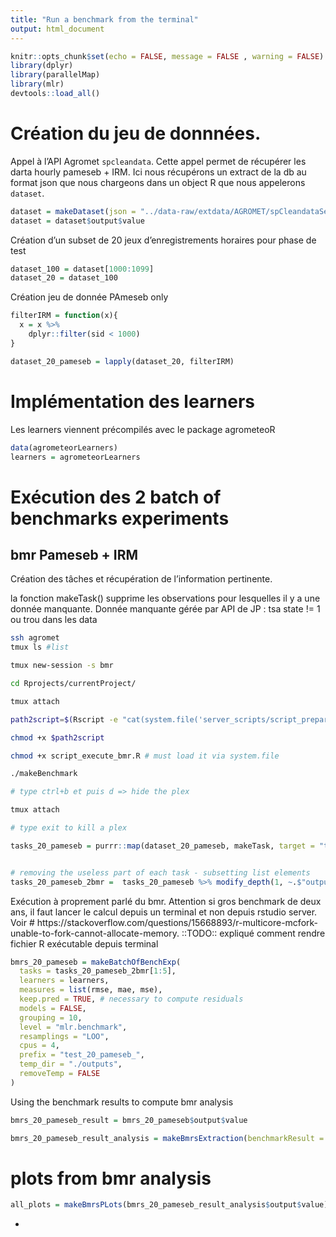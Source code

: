 ```yaml
---
title: "Run a benchmark from the terminal"
output: html_document
---
```


```r
knitr::opts_chunk$set(echo = FALSE, message = FALSE , warning = FALSE)
library(dplyr)
library(parallelMap)
library(mlr)
devtools::load_all()
```


# Création du jeu de donnnées.

Appel à l'API Agromet `spcleandata`. Cette appel permet de récupérer les darta hourly pameseb + IRM.
Ici nous récupérons un extract de la db au format json que nous chargeons dans un object R que nous appelerons `dataset`.
```r

dataset = makeDataset(json = "../data-raw/extdata/AGROMET/spCleandataSensorstsaForallFm2016-01-01To2017-12-31.json", sensors = "tsa" )
dataset = dataset$output$value
```

Création d'un subset de 20 jeux d'enregistrements horaires pour phase de test
```r
dataset_100 = dataset[1000:1099]
dataset_20 = dataset_100
```

Création jeu de donnée PAmeseb only
```r
filterIRM = function(x){
  x = x %>%
    dplyr::filter(sid < 1000)
}

dataset_20_pameseb = lapply(dataset_20, filterIRM)
```

# Implémentation des learners

Les learners viennent précompilés avec le package agrometeoR
```r
data(agrometeorLearners)
learners = agrometeorLearners
```


# Exécution des 2 batch of benchmarks experiments

## bmr Pameseb + IRM

Création des tâches et récupération de l'information pertinente.

la fonction makeTask() supprime les observations pour lesquelles il y a une donnée manquante. Donnée manquante gérée par API de JP : tsa state != 1 ou trou dans les data

```bash
ssh agromet
tmux ls #list

tmux new-session -s bmr

cd Rprojects/currentProject/

tmux attach

path2script=$(Rscript -e "cat(system.file('server_scripts/script_prepare_bmr.R', package = 'agrometeoR'))")

chmod +x $path2script

chmod +x script_execute_bmr.R # must load it via system.file

./makeBenchmark

# type ctrl+b et puis d => hide the plex

tmux attach

# type exit to kill a plex
```


```r
tasks_20_pameseb = purrr::map(dataset_20_pameseb, makeTask, target = "tsa")


# removing the useless part of each task - subsetting list elements
tasks_20_pameseb_2bmr =  tasks_20_pameseb %>% modify_depth(1, ~.$"output"$"value"$"task")

```

Exécution à proprement parlé du bmr. Attention si gros benchmark de deux ans, il faut lancer le calcul depuis un terminal et non depuis rstudio server. Voir # https://stackoverflow.com/questions/15668893/r-multicore-mcfork-unable-to-fork-cannot-allocate-memory.
::TODO:: expliqué comment rendre fichier R exécutable depuis terminal
```r
bmrs_20_pameseb = makeBatchOfBenchExp(
  tasks = tasks_20_pameseb_2bmr[1:5],
  learners = learners,
  measures = list(rmse, mae, mse),
  keep.pred = TRUE, # necessary to compute residuals
  models = FALSE,
  grouping = 10,
  level = "mlr.benchmark",
  resamplings = "LOO",
  cpus = 4,
  prefix = "test_20_pameseb_",
  temp_dir = "./outputs",
  removeTemp = FALSE
)
```

Using the benchmark results to compute bmr analysis
```r
bmrs_20_pameseb_result = bmrs_20_pameseb$output$value

bmrs_20_pameseb_result_analysis = makeBmrsExtraction(benchmarkResult = bmrs_20_pameseb_result, tasks = tasks_20_pameseb[1:5], as.df = TRUE)
```


# plots from bmr analysis
```r

all_plots = makeBmrsPLots(bmrs_20_pameseb_result_analysis$output$value)


```


*


